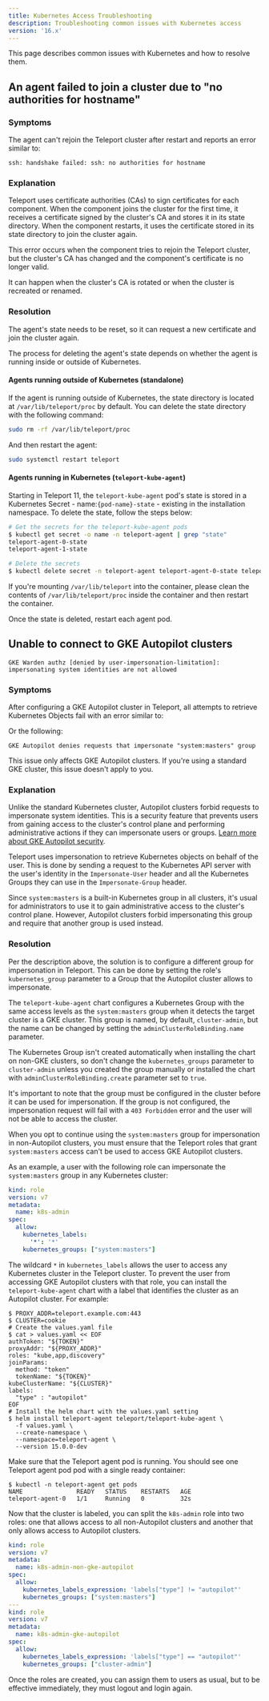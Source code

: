```yaml
---
title: Kubernetes Access Troubleshooting
description: Troubleshooting common issues with Kubernetes access
version: '16.x'
---
```


This page describes common issues with Kubernetes and how to resolve them.

## An agent failed to join a cluster due to "no authorities for hostname"

### Symptoms

The agent can't rejoin the Teleport cluster after restart and reports an error
similar to:

```text
ssh: handshake failed: ssh: no authorities for hostname
```

### Explanation

Teleport uses certificate authorities (CAs) to sign certificates for each
component. When the component joins the cluster for the first time, it
receives a certificate signed by the cluster's CA and stores it in its
state directory. When the component restarts, it uses the certificate stored in
its state directory to join the cluster again.

This error occurs when the component tries to rejoin the Teleport cluster, but the
cluster's CA has changed and the component's certificate is no longer valid.

It can happen when the cluster's CA is rotated or when the cluster is recreated
or renamed.

### Resolution

The agent's state needs to be reset, so it can request a new certificate and join
the cluster again.

The process for deleting the agent's state depends on whether the agent is
running inside or outside of Kubernetes.

#### Agents running outside of Kubernetes (standalone)

If the agent is running outside of Kubernetes, the state directory is located
at `/var/lib/teleport/proc` by default. You can delete the state directory with
the following command:

```bash
sudo rm -rf /var/lib/teleport/proc
```

And then restart the agent:

```bash
sudo systemctl restart teleport
```

#### Agents running in Kubernetes (`teleport-kube-agent`)

Starting in Teleport 11, the `teleport-kube-agent` pod's state is stored in a
Kubernetes Secret - name:`{pod-name}-state` - existing in the installation namespace.
To delete the state, follow the steps below:

```bash
# Get the secrets for the teleport-kube-agent pods
$ kubectl get secret -o name -n teleport-agent | grep "state"
teleport-agent-0-state
teleport-agent-1-state

# Delete the secrets
$ kubectl delete secret -n teleport-agent teleport-agent-0-state teleport-agent-1-state
```

If you're mounting `/var/lib/teleport` into the container, please clean the
contents of `/var/lib/teleport/proc` inside the container and then restart
the container.

Once the state is deleted, restart each agent pod.

## Unable to connect to GKE Autopilot clusters

```text
GKE Warden authz [denied by user-impersonation-limitation]: impersonating system identities are not allowed
```

### Symptoms

After configuring a GKE Autopilot cluster in Teleport, all attempts to retrieve
Kubernetes Objects fail with an error similar to:

Or the following:

```text
GKE Autopilot denies requests that impersonate "system:masters" group
```

<Note>
  This issue only affects GKE Autopilot clusters. If you're using a standard GKE
  cluster, this issue doesn't apply to you.
</Note>

### Explanation

Unlike the standard Kubernetes cluster, Autopilot clusters forbid requests to
impersonate system identities. This is a security feature that prevents users
from gaining access to the cluster's control plane and performing administrative
actions if they can impersonate users or groups.
[Learn more about GKE Autopilot security](https://cloud.google.com/kubernetes-engine/docs/concepts/autopilot-security#built-in-security).

Teleport uses impersonation to retrieve Kubernetes objects
on behalf of the user. This is done by sending a request to the Kubernetes API server
with the user's identity in the `Impersonate-User` header and all the Kubernetes
Groups they can use in the `Impersonate-Group` header.

Since `system:masters` is a built-in Kubernetes group in all clusters, it's usual
for administrators to use it to gain administrative access to the cluster's control
plane. However, Autopilot clusters forbid impersonating this group and require that
another group is used instead.

### Resolution

Per the description above, the solution is to configure a different group for
impersonation in Teleport. This can be done by setting the role's
`kubernetes_group` parameter to a Group that the Autopilot cluster allows to
impersonate.

The `teleport-kube-agent` chart configures a Kubernetes Group with the same access
levels as the `system:masters` group when it detects the target cluster is a GKE
cluster.
This group is named, by default, `cluster-admin`, but the name can be changed
by setting the `adminClusterRoleBinding.name` parameter.

The Kubernetes Group isn't created automatically when installing the chart on
non-GKE clusters, so don't change the `kubernetes_groups` parameter to
`cluster-admin` unless you created the group manually or installed the chart with
`adminClusterRoleBinding.create` parameter set to `true`.

It's important to note that the group must be configured in the cluster before
it can be used for impersonation. If the group is not configured, the impersonation
request will fail with a `403 Forbidden` error and the user will not be able to
access the cluster.

When you opt to continue using the `system:masters` group for impersonation in
non-Autopilot clusters, you must ensure that the Teleport roles that grant
`system:masters` access can't be used to access GKE Autopilot clusters.

As an example, a user with the following role can impersonate the `system:masters`
group in any Kubernetes cluster:

```yaml
kind: role
version: v7
metadata:
  name: k8s-admin
spec:
  allow:
    kubernetes_labels:
      '*': '*'
    kubernetes_groups: ["system:masters"]
```

The wildcard `*` in `kubernetes_labels` allows the user to access any Kubernetes
cluster in the Teleport cluster. To prevent the user from accessing GKE Autopilot
clusters with that role, you can install the `teleport-kube-agent` chart with
a label that identifies the cluster as an Autopilot cluster. For example:

```code
$ PROXY_ADDR=teleport.example.com:443
$ CLUSTER=cookie
# Create the values.yaml file
$ cat > values.yaml << EOF
authToken: "${TOKEN}"
proxyAddr: "${PROXY_ADDR}"
roles: "kube,app,discovery"
joinParams:
  method: "token"
  tokenName: "${TOKEN}"
kubeClusterName: "${CLUSTER}"
labels:
  "type" : "autopilot"
EOF
# Install the helm chart with the values.yaml setting
$ helm install teleport-agent teleport/teleport-kube-agent \
  -f values.yaml \
  --create-namespace \
  --namespace=teleport-agent \
  --version 15.0.0-dev
```

Make sure that the Teleport agent pod is running. You should see one Teleport
agent pod pod with a single ready container:

```code
$ kubectl -n teleport-agent get pods
NAME               READY   STATUS    RESTARTS   AGE
teleport-agent-0   1/1     Running   0          32s
```

Now that the cluster is labeled, you can split the `k8s-admin` role into two
roles: one that allows access to all non-Autopilot clusters and another that only
allows access to Autopilot clusters.

```yaml
kind: role
version: v7
metadata:
  name: k8s-admin-non-gke-autopilot
spec:
  allow:
    kubernetes_labels_expression: 'labels["type"] != "autopilot"'
    kubernetes_groups: ["system:masters"]
---
kind: role
version: v7
metadata:
  name: k8s-admin-gke-autopilot
spec:
  allow:
    kubernetes_labels_expression: 'labels["type"] == "autopilot"'
    kubernetes_groups: ["cluster-admin"]
```

Once the roles are created, you can assign them to users as usual, but
to be effective immediately, they must logout and login again.
